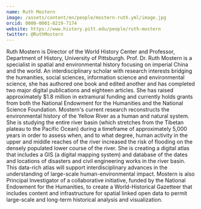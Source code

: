 ```yaml
---
name: Ruth Mostern
image: /assets/content/en/people/mostern-ruth.yml/image.jpg
orcid: 0000-0001-8219-7174
website: https://www.history.pitt.edu/people/ruth-mostern
twitter: @RuthMostern
---
```

Ruth Mostern is Director of the World History Center and Professor, Department of History, University of Pittsburgh.
Prof. Dr. Ruth Mostern is a specialist in spatial and environmental history focusing on imperial China and the world. An interdisciplinary scholar with research interests bridging the humanities, social sciences, information science and environmental science, she has authored one book and edited another and has completed two major digital publications and eighteen articles. She has raised approximately $1.8 million in extramural funding and currently holds grants from both the National Endowment for the Humanities and the National Science Foundation.
Mostern's current research reconstructs the environmental history of the Yellow River as a human and natural system. She is studying the entire river basin (which stretches from the Tibetan plateau to the Pacific Ocean) during a timeframe of approximately 5,000 years in order to assess when, and to what degree, human activity in the upper and middle reaches of the river increased the risk of flooding on the densely populated lower course of the river. She is creating a digital atlas that includes a GIS (a digital mapping system) and database of the dates and locations of disasters and civil engineering works in the river basin. This data-rich atlas will support interdisciplinary advances in the understanding of large-scale human-environmental impact.
Mostern is also Principal Investigator of a collaborative initiative, funded by the National Endowment for the Humanities, to create a World-Historical Gazetteer that includes content and infrastructure for spatial linked open data to permit large-scale and long-term historical analysis and visualization.
